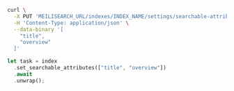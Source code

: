 <CodeGroup>

```bash cURL
curl \
  -X PUT 'MEILISEARCH_URL/indexes/INDEX_NAME/settings/searchable-attributes' \
  -H 'Content-Type: application/json' \
  --data-binary '[
    "title",
    "overview"
  ]'
```

```rust Rust
let task = index
  .set_searchable_attributes(["title", "overview"])
  .await
  .unwrap();
```
</CodeGroup>